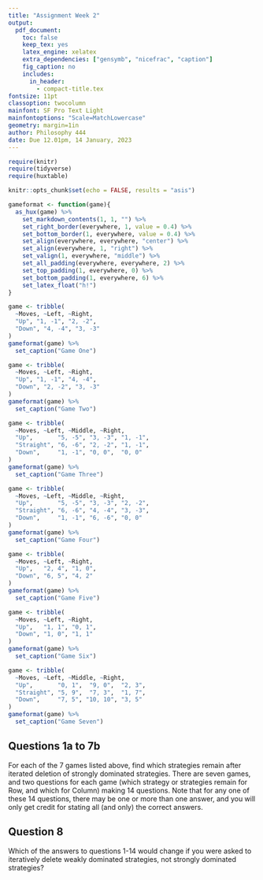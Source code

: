 ```yaml
---
title: "Assignment Week 2"
output:
  pdf_document:
    toc: false
    keep_tex: yes
    latex_engine: xelatex
    extra_dependencies: ["gensymb", "nicefrac", "caption"]
    fig_caption: no
    includes:
      in_header: 
        - compact-title.tex
fontsize: 11pt
classoption: twocolumn
mainfont: SF Pro Text Light
mainfontoptions: "Scale=MatchLowercase"
geometry: margin=1in
author: Philosophy 444
date: Due 12.01pm, 14 January, 2023
---
```


\captionsetup[table]{labelformat=empty}
\pagenumbering{gobble}

```r
require(knitr)
require(tidyverse)
require(huxtable)

knitr::opts_chunk$set(echo = FALSE, results = "asis")

gameformat <- function(game){
  as_hux(game) %>%
    set_markdown_contents(1, 1, "") %>%
    set_right_border(everywhere, 1, value = 0.4) %>%
    set_bottom_border(1, everywhere, value = 0.4) %>%
    set_align(everywhere, everywhere, "center") %>%
    set_align(everywhere, 1, "right") %>%
    set_valign(1, everywhere, "middle") %>%
    set_all_padding(everywhere, everywhere, 2) %>%
    set_top_padding(1, everywhere, 0) %>%
    set_bottom_padding(1, everywhere, 6) %>%
    set_latex_float("h!")
}
```


```r
game <- tribble(
  ~Moves, ~Left, ~Right,
  "Up", "1, -1", "2, -2",
  "Down", "4, -4", "3, -3"
)
gameformat(game) %>%
  set_caption("Game One")
```

```r
game <- tribble(
  ~Moves, ~Left, ~Right,
  "Up", "1, -1", "4, -4",
  "Down", "2, -2", "3, -3"
)
gameformat(game) %>%
  set_caption("Game Two")
```

```r
game <- tribble(
  ~Moves, ~Left, ~Middle, ~Right,
  "Up",       "5, -5", "3, -3", "1, -1",
  "Straight", "6, -6", "2, -2", "1, -1",
  "Down",     "1, -1", "0, 0",  "0, 0"
)
gameformat(game) %>%
  set_caption("Game Three")
```

```r
game <- tribble(
  ~Moves, ~Left, ~Middle, ~Right,
  "Up",       "5, -5", "3, -3", "2, -2",
  "Straight", "6, -6", "4, -4", "3, -3",
  "Down",     "1, -1", "6, -6", "0, 0"
)
gameformat(game) %>%
  set_caption("Game Four")
```

```r
game <- tribble(
  ~Moves, ~Left, ~Right,
  "Up",   "2, 4", "1, 0",
  "Down", "6, 5", "4, 2"
)
gameformat(game) %>%
  set_caption("Game Five")
```

\newpage

```r
game <- tribble(
  ~Moves, ~Left, ~Right,
  "Up",   "1, 1", "0, 1",
  "Down", "1, 0", "1, 1"
)
gameformat(game) %>%
  set_caption("Game Six")
```

```r
game <- tribble(
  ~Moves, ~Left, ~Middle, ~Right,
  "Up",       "0, 1",  "9, 0",  "2, 3",
  "Straight", "5, 9",  "7, 3",  "1, 7",
  "Down",     "7, 5", "10, 10", "3, 5"
)
gameformat(game) %>%
  set_caption("Game Seven")
```

## Questions 1a to 7b

For each of the 7 games listed above, find which strategies remain after iterated deletion of strongly dominated strategies. There are seven games, and two questions for each game (which strategy or strategies remain for Row, and which for Column) making 14 questions. Note that for any one of these 14 questions, there may be one or more than one answer, and you will only get credit for stating all (and only) the correct answers.

## Question 8

Which of the answers to questions 1-14 would change if you were asked to iteratively delete weakly dominated strategies, not strongly dominated strategies?